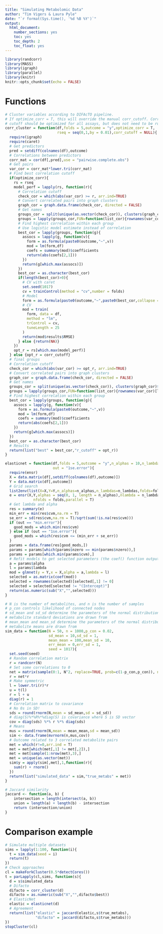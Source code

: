 ```yaml
---
title: "Simulating Metabolomic Data"
author: "Tim Vigers & Laura Pyle"
date: "`r format(Sys.time(), '%d %B %Y')`"
output:
  html_document:
    number_sections: yes
    toc: yes
    toc_depth: 2
    toc_float: yes
---
```


```r
library(randcorr)
library(MASS)
library(igraph)
library(parallel)
library(knitr)
knitr::opts_chunk$set(echo = FALSE)
```

# Functions

```r
# Cluster variables according to DIFAcTO pipeline.
# If optimize_corr = T, this will override the manual corr_cutoff. Correlation
# cutoff should be optimized for all assays, but does not need to be run every time.
corr_cluster = function(df,folds = 5,outcome = "y",optimize_corr = T, 
                        rseq = seq(0,1,by = 0.01),corr_cutoff = NULL){
  require(igraph)
  require(caret)
  # Get predictors
  pred = setdiff(colnames(df),outcome)
  # Correlations between predictors
  corr_mat = cor(df[,pred],use = "pairwise.complete.obs")
  # Get pairs
  var_cor = corr_mat*lower.tri(corr_mat)
  # Find best correlation cutoff
  if(optimize_corr){
    rs = rseq
    model_perf = lapply(rs, function(r){
      # Correlation cutoff
      check_cor = which(abs(var_cor) >= r, arr.ind=TRUE)
      # Convert correlated pairs into graph clusters
      graph_cor = graph.data.frame(check_cor, directed = FALSE)
      # Get names
      groups_cor = split(unique(as.vector(check_cor)), clusters(graph_cor)$membership)
      groups = lapply(groups_cor,FUN=function(list_cor){rownames(var_cor)[list_cor]})
      # Find highest correlation within each group
      # Use logistic model estimate instead of correlation
      best_cor = lapply(groups, function(g){
        assocs = lapply(g, function(v){
          form = as.formula(paste0(outcome,"~",v))
          mod = lm(form,df)
          coefs = summary(mod)$coefficients
          return(abs(coefs[2,1]))
        })
        return(g[which.max(assocs)])
      })
      best_cor = as.character(best_cor)
      if(length(best_cor)>0){
        # CV with caret
        set.seed(1017)
        cv = trainControl(method = "cv",number = folds)
        # Model
        form = as.formula(paste0(outcome,"~",paste0(best_cor,collapse = "+")))
        # CV
        mod = train(
          form, data = df,
          method = "lm",
          trControl = cv,
          tuneLength = 25
        )
        return(mod$results$RMSE)
      } else {return(NA)}
    })
    opt_r = rs[which.max(model_perf)]
  } else {opt_r = corr_cutoff}
  # final groups
  # Correlation cutoff
  check_cor = which(abs(var_cor) >= opt_r, arr.ind=TRUE)
  # Convert correlated pairs into graph clusters
  graph_cor = graph.data.frame(check_cor, directed = FALSE)
  # Get names
  groups_cor = split(unique(as.vector(check_cor)), clusters(graph_cor)$membership)
  groups = lapply(groups_cor,FUN=function(list_cor){rownames(var_cor)[list_cor]})
  # Find highest correlation within each group
  best_cor = lapply(groups, function(g){
    assocs = lapply(g, function(v){
      form = as.formula(paste0(outcome,"~",v))
      mod = lm(form,df)
      coefs = summary(mod)$coefficients
      return(abs(coefs[2,1]))
    })
    return(g[which.max(assocs)])
  })
  best_cor = as.character(best_cor)
  # Results
  return(list("best" = best_cor,"r_cutoff" = opt_r))
}
```

```r
elasticnet = function(df,folds = 5,outcome = "y",n_alphas = 10,n_lambdas = 100,
                      out = "1se.error"){
  require(ensr)
  X = data.matrix(df[,setdiff(colnames(df),outcome)])
  Y = data.matrix(df[,outcome])
  # Grid search
  list2env(list(X=X,Y=Y,n_alphas=n_alphas,n_lambdas=n_lambdas,folds=folds),.GlobalEnv)
  e = ensr(X,Y,alphas = seq(0, 1, length = n_alphas),nlambda = n_lambdas,
             nfolds = folds,parallel = T)
  # Get lambda and alpha
  res = summary(e)
  min_err = min(res$cvm,na.rm = T)
  se_err = sd(res$cvm,na.rm = T)/sqrt(sum(!is.na(res$cvm)))
  if (out == "min.error"){
    good_mods = which.min(res$cvm)
  } else if (out == "1se.error"){
    good_mods = which(res$cvm <= (min_err + se_err))
  }
  params = data.frame(res[good_mods,])
  params = params[which(params$nzero == min(params$nzero)),]
  params = params[which.min(params$cvm),]
  # Refit models to get selected parameters (the coef() function output for caret is confusing)
  a = params$alpha
  l = params$lambda
  mod = glmnet(y = Y,x = X,alpha = a,lambda = l)
  selected = as.matrix(coef(mod))
  selected = rownames(selected)[selected[,1] != 0]
  selected = selected[selected != "(Intercept)"]
  return(as.numeric(sub("X","",selected)))
}
```

```r
# N is the number of metabolites, and n is the number of samples
# p_con controls likelihood of connected nodes
# sd_mean and sd_sd determine the parameters of the normal distribution that the 
# metabolite standard deviations are drawn from
# mean_mean and mean_sd determine the parameters of the normal distribution that the 
# metabolite means are drawn from
sim_data = function(N = 50, n = 1000,p_con = 0.02,
                    sd_mean = 10,sd_sd = 1,
                    mean_mean = 100,mean_sd = 10,
                    err_mean = 0,err_sd = 1,
                    seed = 1017){
  set.seed(seed)
  # Random correlation matrix
  r = randcorr(N)
  # Set some correlations to 0
  net = matrix(sample(0:1, N^2, replace=TRUE, prob=c(1-p_con,p_con)), nc=N)
  r = net*r
  # Make symmetric
  l = lower.tri(r)*r
  u = t(l)
  r = l + u
  diag(r) = 1
  # Correlation matrix to covariance
  # No 0s in SD!
  sds = round(rnorm(N,mean = sd_mean,sd = sd_sd))
  # diag(S)%*%R%*%diag(S) is covariance where S is SD vector
  cov = diag(sds) %*% r %*% diag(sds)
  # Means
  mus = round(rnorm(N,mean = mean_mean,sd = mean_sd))
  sim <- data.frame(mvrnorm(n,mus,cov)) 
  # Outcome related to 3 correlated metabolite pairs
  met = which(r!=0,arr.ind = T)
  met = met[which(met[,1] != met[,2]),]
  met = met[sample(1:nrow(met),3),]
  met = unique(as.vector(met))
  sim$y = apply(sim[,met],1,function(r){
    sum(r) + rnorm()
  })
  return(list("simulated_data" = sim,"true_metabs" = met))
}
```

```r
# Jaccard similarity
jaccard <- function(a, b) {
    intersection = length(intersect(a, b))
    union = length(a) + length(b) - intersection
    return (intersection/union)
}
```

# Comparison example

```r
# Simulate multiple datasets
sims = lapply(1:100, function(i){
  t = sim_data(seed = i)
  return(t)
})
# Check approaches
cl = makeForkCluster(0.5*detectCores())
t = parLapply(cl,sims, function(s){
  d = s$simulated_data
  # Difacto
  difacto = corr_cluster(d)
  difacto = as.numeric(sub("X","",difacto$best))
  # ElasticNet
  elastic = elasticnet(d)
  # Agreement
  return(list("elastic" = jaccard(elastic,s$true_metabs),
              "difacto" = jaccard(difacto,s$true_metabs)))
})
stopCluster(cl)
```
